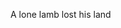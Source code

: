 A <span className='
highlight'>l</span>one <span className='
highlight'>l</span>amb <span className='
highlight'>l</span>ost his <span className='
highlight'>l</span>and
